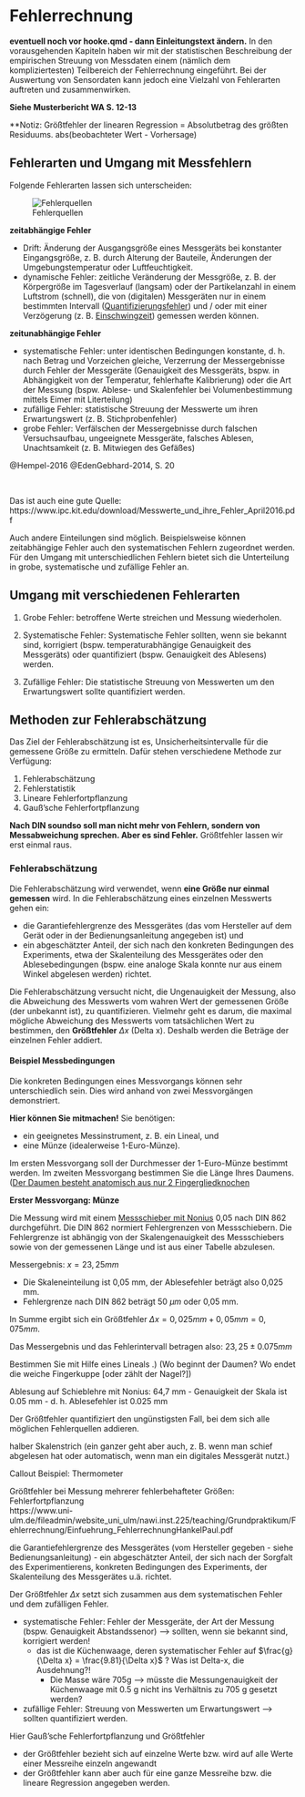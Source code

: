 # Fehlerrechnung
**eventuell noch vor hooke.qmd - dann Einleitungstext ändern.**
In den vorausgehenden Kapiteln haben wir mit der statistischen Beschreibung der empirischen Streuung von Messdaten einem (nämlich dem kompliziertesten) Teilbereich der Fehlerrechnung eingeführt. Bei der Auswertung von Sensordaten kann jedoch eine Vielzahl von Fehlerarten auftreten und zusammenwirken.

**Siehe Musterbericht WA S. 12-13**

**Notiz: Größtfehler der linearen Regression = Absolutbetrag des größten Residuums. abs(beobachteter Wert - Vorhersage)

## Fehlerarten und Umgang mit Messfehlern
Folgende Fehlerarten lassen sich unterscheiden:

::: {.border}

![Fehlerquellen](00-bilder/hempel-2016-fehlerrechnung.png)

**zeitabhängige Fehler**

  - Drift: Änderung der Ausgangsgröße eines Messgeräts bei konstanter Eingangsgröße, z. B. durch Alterung der Bauteile, Änderungen der Umgebungstemperatur oder Luftfeuchtigkeit.
  - dynamische Fehler: zeitliche Veränderung der Messgröße, z. B. der Körpergröße im Tagesverlauf (langsam) oder der Partikelanzahl in einem Luftstrom (schnell), die von (digitalen) Messgeräten nur in einem bestimmten Intervall ([Quantifizierungsfehler](https://de.wikipedia.org/wiki/Quantisierungsabweichung)) und / oder mit einer Verzögerung (z. B. [Einschwingzeit](https://de.wikipedia.org/wiki/Einschwingzeit)) gemessen werden können. 

**zeitunabhängige Fehler**

  - systematische Fehler: unter identischen Bedingungen konstante, d. h. nach Betrag und Vorzeichen gleiche,  Verzerrung der Messergebnisse durch Fehler der Messgeräte (Genauigkeit des Messgeräts, bspw. in Abhängigkeit von der Temperatur, fehlerhafte Kalibrierung) oder die Art der Messung (bspw. Ablese- und Skalenfehler bei Volumenbestimmung mittels Eimer mit Literteilung)
  - zufällige Fehler: statistische Streuung der Messwerte um ihren Erwartungswert (z. B. Stichprobenfehler)
  - grobe Fehler: Verfälschen der Messergebnisse durch falschen Versuchsaufbau, ungeeignete Messgeräte, falsches Ablesen, Unachtsamkeit (z. B. Mitwiegen des Gefäßes)

@Hempel-2016
@EdenGebhard-2014, S. 20

:::

&nbsp;

Das ist auch eine gute Quelle:
https://www.ipc.kit.edu/download/Messwerte_und_ihre_Fehler_April2016.pdf

Auch andere Einteilungen sind möglich. Beispielsweise können zeitabhängige Fehler auch den systematischen Fehlern zugeordnet werden. Für den Umgang mit unterschiedlichen Fehlern bietet sich die Unterteilung in grobe, systematische und zufällige Fehler an.

::: {.callout-important}
## Umgang mit verschiedenen Fehlerarten

1. Grobe Fehler: betroffene Werte streichen und Messung wiederholen.

2. Systematische Fehler: Systematische Fehler sollten, wenn sie bekannt sind, korrigiert (bspw. temperaturabhängige Genauigkeit des Messgeräts) oder quantifiziert (bspw. Genauigkeit des Ablesens) werden.

3. Zufällige Fehler: Die statistische Streuung von Messwerten um den Erwartungswert sollte quantifiziert werden.

:::

## Methoden zur Fehlerabschätzung
Das Ziel der Fehlerabschätzung ist es, Unsicherheitsintervalle für die gemessene Größe zu ermitteln. Dafür stehen verschiedene Methode zur Verfügung:

1. Fehlerabschätzung
2. Fehlerstatistik
3. Lineare Fehlerfortpflanzung
4. Gauß'sche Fehlerfortpflanzung

**Nach DIN soundso soll man nicht mehr von Fehlern, sondern von Messabweichung sprechen. Aber es sind Fehler.**
Größtfehler lassen wir erst einmal raus.

### Fehlerabschätzung
Die Fehlerabschätzung wird verwendet, wenn **eine Größe nur einmal gemessen** wird. In die Fehlerabschätzung eines einzelnen Messwerts gehen ein:

  - die Garantiefehlergrenze des Messgerätes (das vom Hersteller auf dem Gerät oder in der Bedienungsanleitung angegeben ist) und 
  - ein abgeschätzter Anteil, der sich nach den konkreten Bedingungen des Experiments, etwa der Skalenteilung des Messgerätes oder den Ablesebedingungen (bspw. eine analoge Skala konnte nur aus einem Winkel abgelesen werden) richtet.

Die Fehlerabschätzung versucht nicht, die Ungenauigkeit der Messung, also die Abweichung des Messwerts vom wahren Wert der gemessenen Größe (der unbekannt ist), zu quantifizieren. Vielmehr geht es darum, die maximal mögliche Abweichung des Messwerts vom tatsächlichen Wert zu bestimmen, den **Größtfehler** $\Delta x$ (Delta x). Deshalb werden die Beträge der einzelnen Fehler addiert.

#### Beispiel Messbedingungen
Die konkreten Bedingungen eines Messvorgangs können sehr unterschiedlich sein. Dies wird anhand von zwei Messvorgängen demonstriert.

**Hier können Sie mitmachen!** Sie benötigen:

  - ein geeignetes Messinstrument, z. B. ein Lineal, und
  - eine Münze (idealerweise 1-Euro-Münze).

Im ersten Messvorgang soll der Durchmesser der 1-Euro-Münze bestimmt werden. Im zweiten Messvorgang bestimmen Sie die Länge Ihres Daumens. ([Der Daumen besteht anatomisch aus nur 2 Fingergliedknochen](https://de.wikipedia.org/wiki/Daumen)

**Erster Messvorgang: Münze**

Die Messung wird mit einem [Messschieber mit Nonius](https://de.wikipedia.org/wiki/Nonius) 0,05 nach DIN 862 durchgeführt. Die DIN 862 normiert Fehlergrenzen von Messschiebern. Die Fehlergrenze ist abhängig von der Skalengenauigkeit des Messschiebers sowie von der gemessenen Länge und ist aus einer Tabelle abzulesen. 

Messergebnis: $x = 23,25 mm$

  - Die Skaleneinteilung ist 0,05 mm, der Ablesefehler beträgt also 0,025 mm.
  - Fehlergrenze nach DIN 862 beträgt 50 $\mu m$  oder 0,05 mm.

In Summe ergibt sich ein Größtfehler $\Delta x = 0,025 mm + 0,05 mm = 0,075 mm$.

Das Messergebnis und das Fehlerintervall betragen also: $23,25 ± 0.075 mm$ 

Bestimmen Sie mit Hilfe eines Lineals .) (Wo beginnt der Daumen? Wo endet die weiche Fingerkuppe \[oder zählt der Nagel?\])

Ablesung auf Schieblehre mit Nonius: 64,7 mm - Genauigkeit der Skala ist 0.05 mm - d. h. Ablesefehler ist 0.025 mm

Der Größtfehler quantifiziert den ungünstigsten Fall, bei dem sich alle möglichen Fehlerquellen addieren.


halber Skalenstrich (ein ganzer geht aber auch, z. B. wenn man schief abgelesen hat oder automatisch, wenn man ein digitales Messgerät nutzt.)

Callout Beispiel: Thermometer


Größtfehler bei Messung mehrerer fehlerbehafteter Größen: Fehlerfortpflanzung  
https://www.uni-ulm.de/fileadmin/website_uni_ulm/nawi.inst.225/teaching/Grundpraktikum/Fehlerrechnung/Einfuehrung_FehlerrechnungHankelPaul.pdf



die Garantiefehlergrenze des Messgerätes (vom Hersteller gegeben - siehe Bedienungsanleitung)
- ein abgeschätzter Anteil, der sich nach der Sorgfalt des Experimentierens, konkreten Bedingungen
des Experiments, der Skalenteilung des Messgerätes u.ä. richtet.


Der Größtfehler $\Delta x$ setzt sich zusammen aus dem systematischen Fehler und dem zufälligen Fehler. 

- systematische Fehler: Fehler der Messgeräte, der Art der Messung (bspw. Genauigkeit Abstandssenor) --> sollten, wenn sie bekannt sind, korrigiert werden!
  - das ist die Küchenwaage, deren systematischer Fehler auf  $\frac{g}{\Delta x} = \frac{9.81}{\Delta x}$ ? Was ist Delta-x, die Ausdehnung?!
    - Die Masse wäre 705g --> müsste die Messungenauigkeit der Küchenwaage mit 0.5 g nicht ins Verhältnis zu 705 g gesetzt werden?
- zufällige Fehler: Streuung von Messwerten um Erwartungswert --> sollten quantifiziert werden.

Hier Gauß'sche Fehlerfortpflanzung und Größtfehler

  - der Größtfehler bezieht sich auf einzelne Werte bzw. wird auf alle Werte einer Messreihe einzeln angewandt
  - der Größtfehler kann aber auch für eine ganze Messreihe bzw. die lineare Regression angegeben werden.